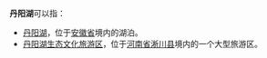 '''丹阳湖'''可以指：
*[[丹阳湖|丹阳湖]]，位于[[安徽省|安徽省]]境内的湖泊。
*[[丹阳湖生态文化旅游区|丹阳湖生态文化旅游区]]，位于[[河南省|河南省]][[淅川县|淅川县]]境内的一个大型旅游区。 

{{disambig|Cat=三字中國地名消歧義}}
